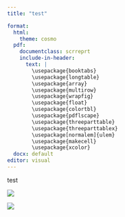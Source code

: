 ```yaml
---
title: "test"

format:
  html:
    theme: cosmo
  pdf:
    documentclass: scrreprt
    include-in-header: 
      text: |
        \usepackage{booktabs}
        \usepackage{longtable}
        \usepackage{array}
        \usepackage{multirow}
        \usepackage{wrapfig}
        \usepackage{float}
        \usepackage{colortbl}
        \usepackage{pdflscape}
        \usepackage{threeparttable}
        \usepackage{threeparttablex}
        \usepackage[normalem]{ulem}
        \usepackage{makecell}
        \usepackage{xcolor}
  docx: default
editor: visual
---
```


test

::: {#fig-flower layout-nrow="2"}
![](images/Petasites_hybridus_inflorescence_-_Keila.jpg)

![](images/Petasites_hybridus_leaf.JPG)
:::

